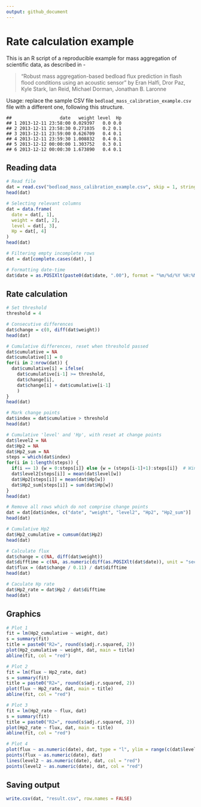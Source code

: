 ```yaml
---
output: github_document
---
```


# Rate calculation example

This is an R script of a reproducible example for mass aggregation of scientific data, as described in - 

> "Robust mass aggregation-based bedload flux prediction in flash flood conditions using an acoustic sensor" by Eran Halfi, Dror Paz, Kyle Stark, Ian Reid, Michael Dorman, Jonathan B. Laronne

Usage: replace the sample CSV file `bedload_mass_calibration_example.csv` file with a different one, following this structure. 

```
##                  date   weight level  Hp
## 1 2013-12-11 23:58:00 0.029397   0.0 0.0
## 2 2013-12-11 23:58:30 0.271035   0.2 0.1
## 3 2013-12-11 23:59:00 0.626709   0.4 0.1
## 4 2013-12-11 23:59:30 1.008832   0.4 0.1
## 5 2013-12-12 00:00:00 1.303752   0.3 0.1
## 6 2013-12-12 00:00:30 1.673890   0.4 0.1
```

## Reading data

```r
# Read file
dat = read.csv("bedload_mass_calibration_example.csv", skip = 1, stringsAsFactors = FALSE)
head(dat)

# Selecting relevant columns
dat = data.frame(
  date = dat[, 1],
  weight = dat[, 2],
  level = dat[, 3],
  Hp = dat[, 4]
)
head(dat)

# Filtering empty incomplete rows
dat = dat[complete.cases(dat), ]

# Formatting date-time
dat$date = as.POSIXlt(paste0(dat$date, ".00"), format = "%m/%d/%Y %H:%M:%S") 
```

## Rate calculation 

```r
# Set threshold
threshold = 4

# Consecutive differences
dat$change = c(0, diff(dat$weight))
head(dat)

# Cumulative differences, reset when threshold passed
dat$cumulative = NA
dat$cumulative[1] = 0
for(i in 2:nrow(dat)) {
  dat$cumulative[i] = ifelse(
    dat$cumulative[i-1] >= threshold, 
    dat$change[i], 
    dat$change[i] + dat$cumulative[i-1] 
    )
}
head(dat)

# Mark change points
dat$index = dat$cumulative > threshold
head(dat)

# Cumulative 'level' and 'Hp', with reset at change points
dat$level2 = NA
dat$Hp2 = NA
dat$Hp2_sum = NA
steps = which(dat$index)
for(i in 1:length(steps)) {
  if(i == 1) {w = 0:steps[i]} else {w = (steps[i-1]+1):steps[i]}  # Window to average
  dat$level2[steps[i]] = mean(dat$level[w])
  dat$Hp2[steps[i]] = mean(dat$Hp[w])
  dat$Hp2_sum[steps[i]] = sum(dat$Hp[w])
}
head(dat)

# Remove all rows which do not comprise change points
dat = dat[dat$index, c("date", "weight", "level2", "Hp2", "Hp2_sum")]
head(dat)

# Cumulative Hp2
dat$Hp2_cumulative = cumsum(dat$Hp2)
head(dat)

# Calculate flux
dat$change = c(NA, diff(dat$weight))
dat$difftime = c(NA, as.numeric(diff(as.POSIXlt(dat$date)), unit = "secs"))
dat$flux = (dat$change / 0.11) / dat$difftime
head(dat)

# Caculate Hp rate
dat$Hp2_rate = dat$Hp2 / dat$difftime
head(dat)
```

## Graphics

```r
# Plot 1
fit = lm(Hp2_cumulative ~ weight, dat)
s = summary(fit)
title = paste0("R2=", round(s$adj.r.squared, 2))
plot(Hp2_cumulative ~ weight, dat, main = title)
abline(fit, col = "red")

# Plot 2
fit = lm(flux ~ Hp2_rate, dat)
s = summary(fit)
title = paste0("R2=", round(s$adj.r.squared, 2))
plot(flux ~ Hp2_rate, dat, main = title)
abline(fit, col = "red")

# Plot 3
fit = lm(Hp2_rate ~ flux, dat)
s = summary(fit)
title = paste0("R2=", round(s$adj.r.squared, 2))
plot(Hp2_rate ~ flux, dat, main = title)
abline(fit, col = "red")

# Plot 4
plot(flux ~ as.numeric(date), dat, type = "l", ylim = range(c(dat$level2, dat$flux), na.rm=TRUE))
points(flux ~ as.numeric(date), dat)
lines(level2 ~ as.numeric(date), dat, col = "red")
points(level2 ~ as.numeric(date), dat, col = "red")
```

## Saving output

```r
write.csv(dat, "result.csv", row.names = FALSE)
```

















